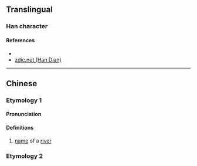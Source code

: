 {{character info/new}}
==Translingual==

===Han character===
{{Han char|rn=85|rad=水|as=09|sn=12|four=|canj=ENHD|ids=⿰氵柔}}

====References====
* {{Han ref|kx=0633.380|dkj=17755|hdz=31691.080|uh=6E18|ud=28184}}
* [http://www.zdic.net/z/1d/js/6E18.htm zdic.net (Han Dian)]

----

==Chinese==
{{zh-forms}}

===Etymology 1===
====Pronunciation====
{{zh-pron
|m=róu
|c=jau4
|mc=
|oc=
|ma=
|cat=pn
}}

====Definitions====
{{zh-hanzi}}

# [[name]] of a [[river]]

===Etymology 2===
{{zh-see|柔|a}}